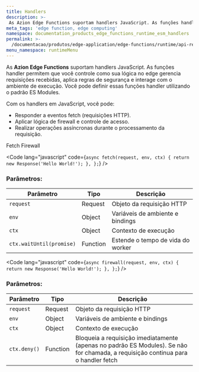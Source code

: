 ```yaml
---
title: Handlers
description: >-
 As Azion Edge Functions suportam handlers JavaScript. As funções handler permitem que você controle como sua lógica no edge gerencia requisições recebidas, aplica regras de segurança e interage com o ambiente de execução. Você pode definir essas funções handler utilizando o padrão ES Modules.
meta_tags: 'edge function, edge computing'
namespace: documentation_products_edge_functions_runtime_esm_handlers
permalink: >-
  /documentacao/produtos/edge-application/edge-functions/runtime/api-reference/handlers/
menu_namespace: runtimeMenu
---
```


As **Azion Edge Functions** suportam handlers JavaScript. As funções handler permitem que você controle como sua lógica no edge gerencia requisições recebidas, aplica regras de segurança e interage com o ambiente de execução. Você pode definir essas funções handler utilizando o padrão ES Modules.

Com os handlers em JavaScript, você pode:

- Responder a eventos fetch (requisições HTTP).
- Aplicar lógica de firewall e controle de acesso.
- Realizar operações assíncronas durante o processamento da requisição.


<Tabs client:visible>
    <Fragment slot="tab.fetch">Fetch</Fragment>
    <Fragment slot="tab.firewall">Firewall</Fragment>

<Fragment slot="panel.fetch">

<Code lang="javascript" code={`
  async fetch(request, env, ctx) {
    return new Response('Hello World!');
  },
};
`} />

### Parâmetros:

| Parâmetro | Tipo | Descrição |
|-----------|------|-----------|
| `request` | Request | Objeto da requisição HTTP |
| `env` | Object | Variáveis de ambiente e bindings |
| `ctx` | Object | Contexto de execução |
| `ctx.waitUntil(promise)` | Function | Estende o tempo de vida do worker |

</Fragment>

<Fragment slot="panel.firewall">

<Code lang="javascript" code={`
  async firewall(request, env, ctx) {
    return new Response('Hello World!');
  },
};
`} />

### Parâmetros:

| Parâmetro | Tipo | Descrição |
|-----------|------|-----------|
| `request` | Request | Objeto da requisição HTTP |
| `env` | Object | Variáveis de ambiente e bindings |
| `ctx` | Object | Contexto de execução |
| `ctx.deny()` | Function | Bloqueia a requisição imediatamente (apenas no padrão ES Modules). Se não for chamada, a requisição continua para o handler fetch |


</Fragment>

</Tabs>
